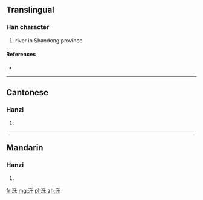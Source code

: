 {{also|濼}}
==Translingual==

===Han character===
{{Han char|rn=85|rad=水|as=05|sn=9|four=|canj=水竹女木 (EHVD)}}

# river in Shandong province

====References====
* {{Han ref|kx=0619.121|hdz=31590.020|uh=6CFA|ud=27898}}

----

==Cantonese==

===Hanzi===
{{yue-hanzi|jyut=|y=bok6, lok6|tra=濼}}

# {{defn|lang=yue|sort=水05}}

----

==Mandarin==

===Hanzi===
{{cmn-hanzi|tra=濼|pin=[[bó]] ([[bo2]])|wg=po<sup>2</sup>}}

# {{defn|lang=cmn|sort=水05}}

[[fr:泺]]
[[mg:泺]]
[[pl:泺]]
[[zh:泺]]